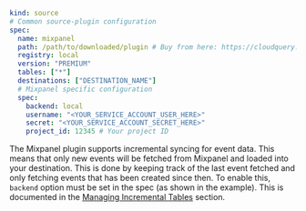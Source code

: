 ```yaml copy
kind: source
# Common source-plugin configuration
spec:
  name: mixpanel
  path: /path/to/downloaded/plugin # Buy from here: https://cloudquery.io/integrations/mixpanel
  registry: local
  version: "PREMIUM"
  tables: ["*"]
  destinations: ["DESTINATION_NAME"]
  # Mixpanel specific configuration
  spec:
    backend: local
    username: "<YOUR_SERVICE_ACCOUNT_USER_HERE>"
    secret: "<YOUR_SERVICE_ACCOUNT_SECRET_HERE>"
    project_id: 12345 # Your project ID
```

The Mixpanel plugin supports incremental syncing for event data. This means that only new events will be fetched from Mixpanel and loaded into your destination. This is done by keeping track of the last event fetched and only fetching events that has been created since then.
To enable this, `backend` option must be set in the spec (as shown in the example). This is documented in the [Managing Incremental Tables](/docs/advanced-topics/managing-incremental-tables) section.
